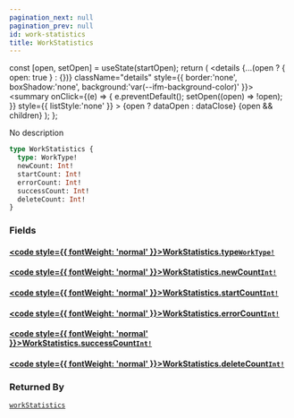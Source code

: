 ```yaml
---
pagination_next: null
pagination_prev: null
id: work-statistics
title: WorkStatistics
---
```









  const [open, setOpen] = useState(startOpen);
  return (
    <details {...(open ? { open: true } : {})} className="details" style={{ border:'none', boxShadow:'none', background:'var(--ifm-background-color)' }}>
      <summary
        onClick={(e) => {
          e.preventDefault();
          setOpen((open) => !open);
        }}
        style={{ listStyle:'none' }}
      >
      {open ? dataOpen : dataClose}
      </summary>
      {open && children}
    </details>
  );
};








No description


```graphql
type WorkStatistics {
  type: WorkType!
  newCount: Int!
  startCount: Int!
  errorCount: Int!
  successCount: Int!
  deleteCount: Int!
}
```




### Fields

#### [<code style={{ fontWeight: 'normal' }}>WorkStatistics.<b>type</b></code>](#)<Bullet />[`WorkType!`](/types/enums/work-type.mdx) <Badge class="badge badge--secondary" text="non-null"/> <Badge class="badge badge--secondary" text="enum"/> 



#### [<code style={{ fontWeight: 'normal' }}>WorkStatistics.<b>newCount</b></code>](#)<Bullet />[`Int!`](/types/scalars/int.mdx) <Badge class="badge badge--secondary" text="non-null"/> <Badge class="badge badge--secondary" text="scalar"/> 



#### [<code style={{ fontWeight: 'normal' }}>WorkStatistics.<b>startCount</b></code>](#)<Bullet />[`Int!`](/types/scalars/int.mdx) <Badge class="badge badge--secondary" text="non-null"/> <Badge class="badge badge--secondary" text="scalar"/> 



#### [<code style={{ fontWeight: 'normal' }}>WorkStatistics.<b>errorCount</b></code>](#)<Bullet />[`Int!`](/types/scalars/int.mdx) <Badge class="badge badge--secondary" text="non-null"/> <Badge class="badge badge--secondary" text="scalar"/> 



#### [<code style={{ fontWeight: 'normal' }}>WorkStatistics.<b>successCount</b></code>](#)<Bullet />[`Int!`](/types/scalars/int.mdx) <Badge class="badge badge--secondary" text="non-null"/> <Badge class="badge badge--secondary" text="scalar"/> 



#### [<code style={{ fontWeight: 'normal' }}>WorkStatistics.<b>deleteCount</b></code>](#)<Bullet />[`Int!`](/types/scalars/int.mdx) <Badge class="badge badge--secondary" text="non-null"/> <Badge class="badge badge--secondary" text="scalar"/> 







### Returned By

[`workStatistics`](/operations/queries/work-statistics.mdx)  <Badge class="badge badge--secondary" text="query"/>

